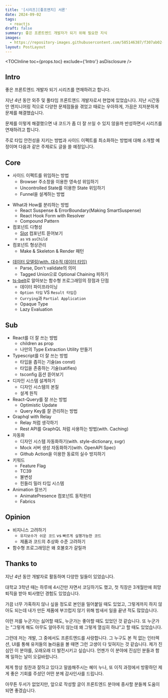```yaml
---
title: '[시리즈][좋프엔지] 서론'
date: 2024-09-02
tags:
  - reactjs
draft: false
summary: 좋은 프론트엔드 개발자가 되기 위해 필요한 지식
images:
  - https://repository-images.githubusercontent.com/585146387/f307ab02-0c46-439b-84e0-319721662dce
layout: PostLayout
---
```


<TOCInline toc={props.toc} exclude={'Intro'} asDisclosure />

## Intro

좋은 프론트엔드 개발자 되기 시리즈를 연재하려고 합니다.

지난 4년 동안 외주 및 풀타임 프론트엔드 개발자로서 현업에 있었습니다. 지난 시간동안 엔지니어링 적으로 다양한 문제점들을 겪었고 때로는 우아하게, 가끔은 지저분하게 문제를 해결했습니다.

문제를 이렇게 해결했으면 내 코드가 좀 더 잘 쓰일 수 있지 않을까 반성하면서 시리즈를 연재하려고 합니다.

주로 타입 안전성을 지키는 방법과 사이드 이펙트를 최소화하는 방법에 대해 소개할 예정이며 다음과 같은 주제로도 글을 쓸 예정입니다.

## Core

- 사이드 이펙트를 위임하는 방법
  - Browser 주소창을 이용한 영속성 위임하기
  - Uncontrolled State를 이용한 State 위임하기
  - Funnel을 설계하는 방법

* What과 How를 분리하는 방법
  - React Suspense & ErrorBoundary(Making SmartSuspense)
  - React Hook Form with Resolver
  - Compound Pattern
* 컴포넌트 다형성
  - [Slot](https://www.radix-ui.com/primitives/docs/utilities/slot) 컴포넌트 뜯어보기
  - `as` vs `asChild`
* 컴포넌트 형상관리
  - Make & Skeleton & Render 패턴

- [데이터 모델링(with. 대수적 데이터 타입)](https://eatchangmyeong.github.io/2022/12/04/parse-don-t-validate.html)
  - Parse, Don't validate의 의미
  - Tagged Union으로 Optional Chaining 피하기
- [ts-belt](https://mobily.github.io/ts-belt/)로 알아보는 함수형 프로그래밍의 장점과 단점
  - 데이터 파이프라이닝
  - `Option 타입` VS `Result 타입`()
  - `Currying`과 `Partial Application`
  - Opaque Type
  - Lazy Evaluation

## Sub

- React를 더 잘 쓰는 방법
  - children as prop
  - 나만의 Type Extraction Utility 만들기
- Typescript를 더 잘 쓰는 방법
  - 타입을 좁히는 기술(as const)
  - 타입을 존중하는 기술(satifies)
  - tsconfig 옵션 뜯어보기
- 디자인 시스템 설계하기
  - 디자인 시스템의 본질
  - 설계 원칙
- React-Query를 잘 쓰는 방법
  - Optimistic Update
  - Query Key를 잘 관리하는 방법
- Graphql with Relay
  - Relay 처럼 생각하기
  - Rest API를 GraphQL 처럼 사용하는 방법(with. Caching)
- 자동화
  - 디자인 시스템 자동화하기(with. style-dictionary, svgr)
  - Mock 서버 생성 자동화하기(with. OpenAPI Spec)
  - Github Action을 이용한 동료의 실수 방지하기
- 키워드
  - Feature Flag
  - TC39
  - 불변성
  - 힌들리 밀러 타입 시스템
- Animation 잘쓰기
  - AnimatePresence 컴포넌트 동작원리
  - Fabrics

## Opinion

- 비지니스 고려하기
  - `유지보수가 쉬운 코드` vs `빠르게 실행가능한 코드`
  - 제품과 코드의 추상화 수준 고려하기
- 함수형 프로그래밍은 왜 호불호가 갈릴까

## Thanks to

지난 4년 동안 개발자로 활동하며 다양한 일들이 있었습니다.

대학교 3학년 때는 하루에 4시간만 자면서 코딩하기도 했고, 첫 직장은 3개월만에 희망퇴직을 받아 퇴사했던 경험도 있었습니다.

가끔 너무 가혹하지 않나 싶을 정도로 본인을 밀어붙일 때도 있었고, 그렇게까지 하지 않아도 되는데 내가 만든 제품에 부끄럽지 않기 위해 밤새서 일을 끝낸 적도 많았습니다.

이런 저를 누군가는 싫어할 때도, 누군가는 좋아할 때도 있었던 것 같습니다. 또 누군가는 "그렇게 해도 아무도 알아주지 않는데 왜 그렇게 열심히 하냐"고 할 때도 있었습니다.

그런데 저는 개발, 그 중에서도 프론트엔드를 사랑합니다. 그 누구도 본 적 없는 인터렉션, UI를 통해 유저들의 놀라움을 볼 때면 그런 고생이 다 잊혀지는 것 같습니다. 제가 진심인 이 분야를, 오래오래 더 발전시키고 싶습니다. 언젠가 이 분야에 진심인 분들과 함께 일하는 날이 오길바랍니다.

제게 항상 칭찬과 잘하고 있다고 말씀해주시는 혜미 누나, 또 이직 과정에서 방황하던 제게 좋은 기회를 주셨던 어떤 분께 감사인사를 드립니다.

아무튼 두서가 없었지만, 앞으로 작성할 글이 프론트엔드 분야에 종사할 분들께 도움이 되면 좋겠습니다.
